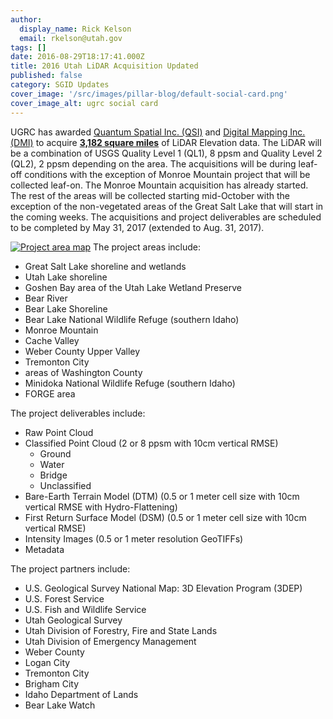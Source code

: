 ```yaml
---
author:
  display_name: Rick Kelson
  email: rkelson@utah.gov
tags: []
date: 2016-08-29T18:17:41.000Z
title: 2016 Utah LiDAR Acquisition Updated
published: false
category: SGID Updates
cover_image: '/src/images/pillar-blog/default-social-card.png'
cover_image_alt: ugrc social card
---
```



UGRC has awarded [Quantum Spatial Inc. (QSI)](https://quantumspatial.com/) and [Digital Mapping Inc. (DMI)](https://web.archive.org/web/20161001160031/http://admap.com/) to acquire [**3,182 square miles**](https://www.arcgis.com/home/webmap/viewer.html?webmap=817e60a9c3374c95aab76c43876b8673&extent=-117.1875,36.3217,-104.5752,43.2351 'view project areas in ArcGIS Online') of LiDAR Elevation data. The LiDAR will be a combination of USGS Quality Level 1 (QL1), 8 ppsm and Quality Level 2 (QL2), 2 ppsm depending on the area. The acquisitions will be during leaf-off conditions with the exception of Monroe Mountain project that will be collected leaf-on. The Monroe Mountain acquisition has already started. The rest of the areas will be collected starting mid-October with the exception of the non-vegetated areas of the Great Salt Lake that will start in the coming weeks. The acquisitions and project deliverables are scheduled to be completed by May 31, 2017 (extended to Aug. 31, 2017).

[![Project area map](/images/404.png 'view project area map')](/images/404.png)
The project areas include:

- Great Salt Lake shoreline and wetlands
- Utah Lake shoreline
- Goshen Bay area of the Utah Lake Wetland Preserve
- Bear River
- Bear Lake Shoreline
- Bear Lake National Wildlife Refuge (southern Idaho)
- Monroe Mountain
- Cache Valley
- Weber County Upper Valley
- Tremonton City
- areas of Washington County
- Minidoka National Wildlife Refuge (southern Idaho)
- FORGE area

The project deliverables include:

- Raw Point Cloud
- Classified Point Cloud (2 or 8 ppsm with 10cm vertical RMSE)
  - Ground
  - Water
  - Bridge
  - Unclassified
- Bare-Earth Terrain Model (DTM) (0.5 or 1 meter cell size with 10cm vertical RMSE with Hydro-Flattening)
- First Return Surface Model (DSM) (0.5 or 1 meter cell size with 10cm vertical RMSE)
- Intensity Images (0.5 or 1 meter resolution GeoTIFFs)
- Metadata

The project partners include:

- U.S. Geological Survey National Map: 3D Elevation Program (3DEP)
- U.S. Forest Service
- U.S. Fish and Wildlife Service
- Utah Geological Survey
- Utah Division of Forestry, Fire and State Lands
- Utah Division of Emergency Management
- Weber County
- Logan City
- Tremonton City
- Brigham City
- Idaho Department of Lands
- Bear Lake Watch

<Contacts subject={frontmatter.title} contactKey="elevation" />
